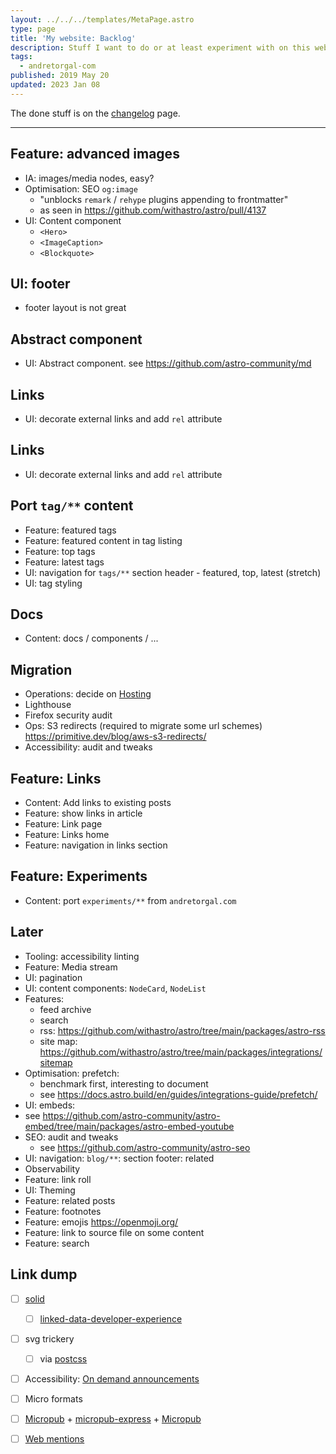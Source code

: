 ```yaml
---
layout: ../../../templates/MetaPage.astro
type: page
title: 'My website: Backlog'
description: Stuff I want to do or at least experiment with on this website
tags:
  - andretorgal-com
published: 2019 May 20
updated: 2023 Jan 08
---
```



The done stuff is on the [changelog](/meta/project/changelog) page.

---

## Feature: advanced images

- IA: images/media nodes, easy?
- Optimisation: SEO `og:image`
  - "unblocks `remark` / `rehype` plugins appending to frontmatter"
  - as seen in https://github.com/withastro/astro/pull/4137
- UI: Content component
  - `<Hero>`
  - `<ImageCaption>`
  - `<Blockquote>`

## UI: footer

- footer layout is not great

## Abstract component

- UI: Abstract component. see https://github.com/astro-community/md

## Links

- UI: decorate external links and add `rel` attribute

## Links

- UI: decorate external links and add `rel` attribute

## Port `tag/**` content

- Feature: featured tags
- Feature: featured content in tag listing
- Feature: top tags
- Feature: latest tags
- UI: navigation for `tags/**` section header - featured, top, latest (stretch)
- UI: tag styling

## Docs

- Content: docs / components / ...

## Migration

- Operations: decide on [Hosting](/meta/records/pending/hosting-netlify-or-s3)
- Lighthouse
- Firefox security audit
- Ops: S3 redirects (required to migrate some url schemes) https://primitive.dev/blog/aws-s3-redirects/
- Accessibility: audit and tweaks

## Feature: Links

- Content: Add links to existing posts
- Feature: show links in article
- Feature: Link page
- Feature: Links home
- Feature: navigation in links section

## Feature: Experiments

- Content: port `experiments/**` from `andretorgal.com`

## Later

- Tooling: accessibility linting
- Feature: Media stream
- UI: pagination
- UI: content components: `NodeCard`, `NodeList`
- Features:
  - feed archive
  - search
  - rss: https://github.com/withastro/astro/tree/main/packages/astro-rss
  - site map: https://github.com/withastro/astro/tree/main/packages/integrations/sitemap
- Optimisation: prefetch:
  - benchmark first, interesting to document
  - see https://docs.astro.build/en/guides/integrations-guide/prefetch/
- UI: embeds:
- see https://github.com/astro-community/astro-embed/tree/main/packages/astro-embed-youtube
- SEO: audit and tweaks
  - see https://github.com/astro-community/astro-seo
- UI: navigation: `blog/**`: section footer: related
- Observability
- Feature: link roll
- UI: Theming
- Feature: related posts
- Feature: footnotes
- Feature: emojis https://openmoji.org/
- Feature: link to source file on some content
- Feature: search

## Link dump

- [ ] [solid](https://solid.inrupt.com/)

  - [ ] [linked-data-developer-experience](https://ruben.verborgh.org/blog/2018/12/28/designing-a-linked-data-developer-experience/)

- [ ] svg trickery

  - [ ] via [postcss](https://github.com/jonathantneal/postcss-write-svg)

- [ ] Accessibility: [On demand announcements](https://github.com/Heydon/on-demand-live-region)
- [ ] Micro formats
- [ ] [Micropub](https://indieweb.org/Micropub) + [micropub-express](https://github.com/voxpelli/node-micropub-express) + [Micropub](https://micropub.rocks/)
- [ ] [Web mentions](https://webmention.io/)
